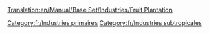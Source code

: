 [[Translation:en/Manual/Base Set/Industries/Fruit Plantation]]

{{fr/Industries|image=en/Fruitplantation.png
|nom=Plantation fruitière
|climats=[[fr/Manual/Climat#Subtropical|Subtropical]].
|accepte=Rien
|produit=[[fr/Manual/Base Set/Cargos/Fruits|Fruits]].
|notes=Absent des autres [[fr/Manual/Climat|climats]].
}}

[[Category:fr/Industries primaires]]
[[Category:fr/Industries subtropicales]]